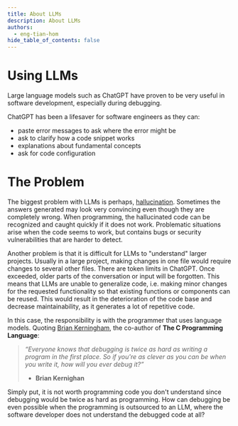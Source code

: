 ```yaml
---
title: About LLMs
description: About LLMs
authors:
  - eng-tian-hom
hide_table_of_contents: false
---
```


# Using LLMs

Large language models such as ChatGPT have proven to be very useful in software development, especially during debugging.

ChatGPT has been a lifesaver for software engineers as they can:

- paste error messages to ask where the error might be
- ask to clarify how a code snippet works
- explanations about fundamental concepts
- ask for code configuration

# The Problem

The biggest problem with LLMs is perhaps, [hallucination](https://en.wikipedia.org/wiki/Hallucination_(artificial_intelligence)). Sometimes the answers generated may look very convincing even though they are completely wrong. When programming, the hallucinated code can be recognized and caught quickly if it does not work. Problematic situations arise when the code seems to work, but contains bugs or security vulnerabilities that are harder to detect.

Another problem is that it is difficult for LLMs to "understand" larger projects. Usually in a large project, making changes in one file would require changes to several other files. There are token limits in ChatGPT. Once exceeded, older parts of the conversation or input will be forgotten. This means that LLMs are unable to generalize code, i.e. making minor changes for the requested functionality so that existing functions or components can be reused. This would result in the deterioration of the code base and decrease maintainability, as it generates a lot of repetitive code.

In this case, the responsibility is with the programmer that uses language models. Quoting [Brian Kerningham](https://en.wikipedia.org/wiki/Brian_Kernighan), the co-author of **The C Programming Language**:

> *“Everyone knows that debugging is twice as hard as writing a program in the first place. So if you're as clever as you can be when you write it, how will you ever debug it?”*
>
> - **Brian Kernighan**

Simply put, it is not worth programming code you don't understand since debugging would be twice as hard as programming. How can debugging be even possible when the programming is outsourced to an LLM, where the software developer does not understand the debugged code at all?

<!-- truncate -->